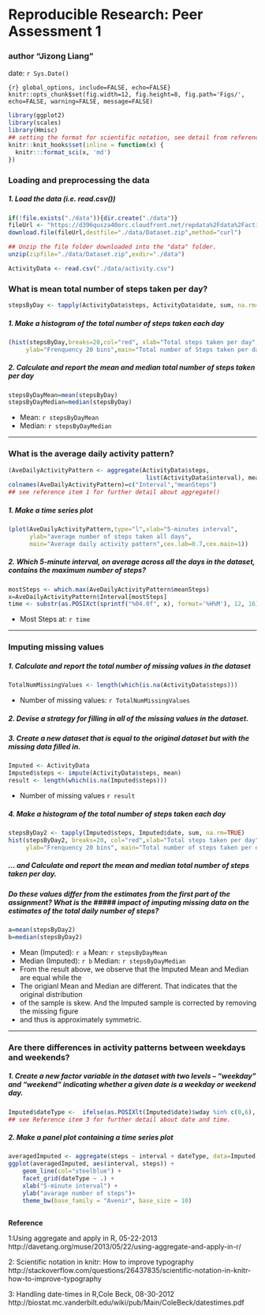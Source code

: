 # Reproducible Research: Peer Assessment 1 
### author "Jizong Liang"
date: `r Sys.Date()`

```{r} global_options, include=FALSE, echo=FALSE}
knitr::opts_chunk$set(fig.width=12, fig.height=8, fig.path='Figs/',
                      echo=FALSE, warning=FALSE, message=FALSE)
```

```r
library(ggplot2)
library(scales)
library(Hmisc)
## setting the format for scientific notation, see detail from reference item 2
knitr::knit_hooks$set(inline = function(x) {
  knitr:::format_sci(x, 'md')
})

```

### Loading and preprocessing the data
##### 1. Load the data (i.e. read.csv())
```r
if(!file.exists("./data")){dir.create("./data")}
fileUrl <- "https://d396qusza40orc.cloudfront.net/repdata%2Fdata%2Factivity.zip"
download.file(fileUrl,destfile="./data/Dataset.zip",method="curl")

## Unzip the file folder downloaded into the "data" folder. 
unzip(zipfile="./data/Dataset.zip",exdir="./data")

ActivityData <- read.csv("./data/activity.csv")
```


### What is mean total number of steps taken per day?
```r
stepsByDay <- tapply(ActivityData$steps, ActivityData$date, sum, na.rm=TRUE)
```

##### 1. Make a histogram of the total number of steps taken each day
```r
(hist(stepsByDay,breaks=20,col="red", xlab="Total steps taken per day",
     ylab="Frenquency 20 bins",main="Total number of Steps taken per day"))
```

##### 2. Calculate and report the mean and median total number of steps taken per day
```r
stepsByDayMean=mean(stepsByDay)
stepsByDayMedian=median(stepsByDay)
```

* Mean: `r stepsByDayMean`
* Median:  `r stepsByDayMedian`

-----

### What is the average daily activity pattern?
```r
(AveDailyActivityPattern <- aggregate(ActivityData$steps,
                                       list(ActivityData$interval), mean, na.rm=TRUE))
colnames(AveDailyActivityPattern)=c("Interval","meanSteps")
## see reference item 1 for further detail about aggregate()
```

##### 1. Make a time series plot
```r
(plot(AveDailyActivityPattern,type="l",xlab="5-minutes interval",
      ylab="average number of steps taken all days",
      main="Average daily activity pattern",cex.lab=0.7,cex.main=1))
```

##### 2. Which 5-minute interval, on average across all the days in the dataset, contains the maximum number of steps?
```r
mostSteps <- which.max(AveDailyActivityPattern$meanSteps)
x=AveDailyActivityPattern$Interval[mostSteps]
time <- substr(as.POSIXct(sprintf("%04.0f", x), format='%H%M'), 12, 16)
```
* Most Steps at: `r time`

----

### Imputing missing values
##### 1. Calculate and report the total number of missing values in the dataset 
```r
TotalNumMissingValues <- length(which(is.na(ActivityData$steps)))
```
* Number of missing values: `r TotalNumMissingValues`

##### 2. Devise a strategy for filling in all of the missing values in the dataset.
##### 3. Create a new dataset that is equal to the original dataset but with the missing data filled in.
```r
Imputed <- ActivityData
Imputed$steps <- impute(ActivityData$steps, mean)
result <- length(which(is.na(Imputed$steps)))
```
* Number of missing values `r result`

##### 4. Make a histogram of the total number of steps taken each day 
```r
stepsByDay2 <- tapply(Imputed$steps, Imputed$date, sum, na.rm=TRUE)
hist(stepsByDay2, breaks=20, col="red",xlab="Total steps taken per day",
     ylab="Frenquency 20 bins", main="Total number of steps taken per day")
```

##### ... and Calculate and report the mean and median total number of steps taken per day. 
##### Do these values differ from the estimates from the first part of the assignment? What is the ##### impact of imputing missing data on the estimates of the total daily number of steps?

```r
a=mean(stepsByDay2)
b=median(stepsByDay2)
```

* Mean (Imputed): `r a`      Mean: `r stepsByDayMean`
* Median (Imputed):  `r b`   Median:  `r stepsByDayMedian`
* From the result above, we observe that the Imputed Mean and Median are equal while the 
* The origianl Mean and Median are different. That indicates that the original distribution
* of the sample is skew. And the Imputed sample is corrected by removing the missing figure 
* and thus is approximately symmetric. 
 
----

### Are there differences in activity patterns between weekdays and weekends?
##### 1. Create a new factor variable in the dataset with two levels – “weekday” and “weekend” indicating whether a given date is a weekday or weekend day.
```r
Imputed$dateType <-  ifelse(as.POSIXlt(Imputed$date)$wday %in% c(0,6), 'weekend', 'weekday') 
## see Reference item 3 for further detail about date and time. 
```

##### 2. Make a panel plot containing a time series plot
```r
averagedImputed <- aggregate(steps ~ interval + dateType, data=Imputed, mean)
ggplot(averagedImputed, aes(interval, steps)) + 
    geom_line(col="steelblue") + 
    facet_grid(dateType ~ .) +
    xlab("5-minute interval") + 
    ylab("avarage number of steps")+ 
    theme_bw(base_family = "Avenir", base_size = 10)
    
```

**Reference**

1:Using aggregate and apply in R, 05-22-2013
http://davetang.org/muse/2013/05/22/using-aggregate-and-apply-in-r/

2: Scientific notation in knitr: How to improve typography
http://stackoverflow.com/questions/26437835/scientific-notation-in-knitr-how-to-improve-typography

3: Handling date-times in R,Cole Beck, 08-30-2012
http://biostat.mc.vanderbilt.edu/wiki/pub/Main/ColeBeck/datestimes.pdf
